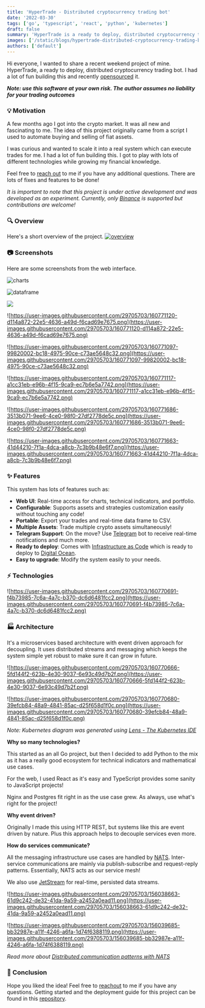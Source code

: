 ```yaml
---
title: 'HyperTrade - Distributed cryptocurrency trading bot'
date: '2022-03-30'
tags: ['go', 'typescript', 'react', 'python', 'kubernetes']
draft: false
summary: 'HyperTrade is a ready to deploy, distributed cryptocurrency trading bot'
images: ['/static/blogs/hypertrade-distributed-cryptocurrency-trading-bot.jpeg']
authors: ['default']
---
```


Hi everyone, I wanted to share a recent weekend project of mine. HyperTrade, a ready to deploy, distributed cryptocurrency trading bot. I had a lot of fun building this and recently [opensourced](https://github.com/karanpratapsingh/HyperTrade) it.

**_Note: use this software at your own risk. The author assumes no liability for your trading outcomes_**

### 💡 Motivation

A few months ago I got into the crypto market. It was all new and fascinating to me. The idea of this project originally came from a script I used to automate buying and selling of fiat assets.

I was curious and wanted to scale it into a real system which can execute trades for me. I had a lot of fun building this. I got to play with lots of different technologies while growing my financial knowledge.

Feel free to [reach out](https://karanpratapsingh.com/?action=contact) to me if you have any additional questions. There are lots of fixes and features to be done!

_It is important to note that this project is under active development and was developed as an experiment. Currently, only [Binance](https://binance.com/) is supported but contributions are welcome!_

### 🔍 Overview

Here's a short overview of the project.
[![overview](https://user-images.githubusercontent.com/29705703/160863938-a8350ddd-5bf7-442e-beb9-fe590b28a725.png)](https://youtu.be/jHBlUlIY4AQ)

### 📷 Screenshots

Here are some screenshots from the web interface.

![charts](https://user-images.githubusercontent.com/29705703/160771112-fa2c20df-318c-42c4-b686-88d81123af9f.png)

![dataframe](https://user-images.githubusercontent.com/29705703/160771122-1e1f5aa5-c386-4899-80ba-660227adb95d.png)

![](https://user-images.githubusercontent.com/29705703/160771129-c5599e84-239c-4073-8621-2a9ce7845f18.png)

![https://user-images.githubusercontent.com/29705703/160771120-d114a872-22e5-4636-a49d-f6cad69e7675.png](https://user-images.githubusercontent.com/29705703/160771120-d114a872-22e5-4636-a49d-f6cad69e7675.png)

![https://user-images.githubusercontent.com/29705703/160771097-99820002-bc18-4975-90ce-c73ae5648c32.png](https://user-images.githubusercontent.com/29705703/160771097-99820002-bc18-4975-90ce-c73ae5648c32.png)

![https://user-images.githubusercontent.com/29705703/160771117-a1cc31eb-e96b-4f15-9ca9-ec7b6e5a7742.png](https://user-images.githubusercontent.com/29705703/160771117-a1cc31eb-e96b-4f15-9ca9-ec7b6e5a7742.png)

![https://user-images.githubusercontent.com/29705703/160771686-3513b071-9ee6-4ce0-98f0-27df2778de5c.png](https://user-images.githubusercontent.com/29705703/160771686-3513b071-9ee6-4ce0-98f0-27df2778de5c.png)

![https://user-images.githubusercontent.com/29705703/160771663-41d44210-7f1a-4dca-a8cb-7c3b9b48e6f7.png](https://user-images.githubusercontent.com/29705703/160771663-41d44210-7f1a-4dca-a8cb-7c3b9b48e6f7.png)

### ✨ Features

This system has lots of features such as:

- **Web UI**: Real-time access for charts, technical indicators, and portfolio.
- **Configurable**: Supports assets and strategies customization easily without touching any code!
- **Portable**: Export your trades and real-time data frame to CSV.
- **Multiple Assets**: Trade multiple crypto assets simultaneously!
- **Telegram Support**: On the move? Use [Telegram](https://www.notion.so/HyperTrade-177f87a4313c469c9542fd80126fb303) bot to receive real-time notifications and much more.
- **Ready to deploy**: Comes with [Infrastructure as Code](https://karanpratapsingh.com/blog/introduction-to-iac-terraform) which is ready to deploy to [Digital Ocean](https://www.digitalocean.com/).
- **Easy to upgrade**: Modify the system easily to your needs.

### ⚡️ Technologies

![https://user-images.githubusercontent.com/29705703/160770691-f4b73985-7c6a-4a7c-b370-dc6d6481fcc2.png](https://user-images.githubusercontent.com/29705703/160770691-f4b73985-7c6a-4a7c-b370-dc6d6481fcc2.png)

### 🏭 Architecture

It's a microservices based architecture with event driven approach for decoupling. It uses distributed streams and messaging which keeps the system simple yet robust to make sure it can grow in future.

![https://user-images.githubusercontent.com/29705703/160770666-5fd144f2-623b-4e30-9037-6e93c49d7b2f.png](https://user-images.githubusercontent.com/29705703/160770666-5fd144f2-623b-4e30-9037-6e93c49d7b2f.png)

![https://user-images.githubusercontent.com/29705703/160770680-39efcb84-48a9-4841-85ac-d25f658d1f0c.png](https://user-images.githubusercontent.com/29705703/160770680-39efcb84-48a9-4841-85ac-d25f658d1f0c.png)

_Note: Kubernetes diagram was generated using [Lens - The Kubernetes IDE](https://github.com/nevalla/lens-resource-map-extension/)_

**Why so many technologies?**

This started as an all Go project, but then I decided to add Python to the mix as it has a really good ecosystem for technical indicators and mathematical use cases.

For the web, I used React as it's easy and TypeScript provides some sanity to JavaScript projects!

Nginx and Postgres fit right in as the use case grew. As always, use what's right for the project!

**Why event driven?**

Originally I made this using HTTP REST, but systems like this are event driven by nature. Plus this approach helps to decouple services even more.

**How do services communicate?**

All the messaging infrastructure use cases are handled by [NATS](https://nats.io). Inter-service communications are mainly via publish-subscribe and request-reply patterns. Essentially, NATS acts as our service mesh!

We also use [JetStream](https://docs.nats.io/nats-concepts/jetstream) for real-time, persisted data streams.

![https://user-images.githubusercontent.com/29705703/156038663-61d9c242-de32-41da-9a59-a2452a0ead11.png](https://user-images.githubusercontent.com/29705703/156038663-61d9c242-de32-41da-9a59-a2452a0ead11.png)

![https://user-images.githubusercontent.com/29705703/156039685-bb32987e-a11f-4246-a6fa-1d74f6388119.png](https://user-images.githubusercontent.com/29705703/156039685-bb32987e-a11f-4246-a6fa-1d74f6388119.png)

_Read more about [Distributed communication patterns with NATS](https://karanpratapsingh.com/blog/distributed-communication-patterns-nats)_

### 💬 Conclusion

Hope you liked the idea! Feel free to [reachout](https://www.karanpratapsingh.com/?action=contact) to me if you have any questions. Getting started and the deployment guide for this project can be found in this [repository](https://github.com/karanpratapsingh/HyperTrade).
